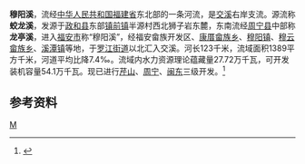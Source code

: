 '''穆阳溪'''，流经[[中华人民共和国|中华人民共和国]][[福建省|福建省]]东北部的一条河流，是[[交溪|交溪]]右岸支流。源流称'''蛟龙溪'''，发源于[[政和县|政和县]]东部[[镇前镇|镇前镇]]半源村西北狮子岩东麓，东南流经[[周宁县|周宁县]]中部称'''龙亭溪'''，进入[[福安市|福安市]]称“穆阳溪”，经福安畲族开发区、[[康厝畲族乡|康厝畲族乡]]、[[穆阳镇|穆阳镇]]、[[穆云畲族乡|穆云畲族乡]]、[[溪潭镇|溪潭镇]]等地，于[[罗江街道|罗江街道]]以北汇入交溪。河长123千米，流域面积1389平方千米，河道平均比降7.4‰。流域内水力资源理论蕴藏量27.72万千瓦，可开发装机容量54.1万千瓦。现已进行[[芹山水库|芹山]]、[[周宁水电站|周宁]]、[[闽东水电站|闽东]]三级开发。<ref name="中国河湖大典">{{cite book zh |author=《[[中国河湖大典|中国河湖大典]]》编纂委员会 |title=《中国河湖大典·东南诸河、台湾卷》 |format=M |edition=1 |location=北京 |publisher=中国水利水电出版社 |date=2014年12月 |pages=107页 |id= ISBN 978-7-5170-2765-2}}</ref>

==参考资料==
{{reflist}}

{{China-river-stub}}

[[Category:福建河流|M]]